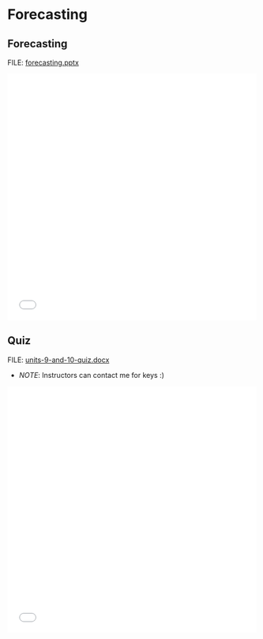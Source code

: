 # Forecasting

## Forecasting

FILE: [forecasting.pptx](https://github.com/coltongearhart/elementary-stats/blob/main/slides/forecasting.pptx)

<embed src="slides/forecasting.pdf" type="application/pdf" width="100%" height="500px"></embed>

## Quiz

FILE: [units-9-and-10-quiz.docx](https://github.com/coltongearhart/elementary-stats/blob/main/quizzes/units-9-and-10-quiz.docx)

-   *NOTE*: Instructors can contact me for keys :)

<embed src="quizzes/units-9-and-10-quiz.pdf" type="application/pdf" width="100%" height="500px"></embed>

